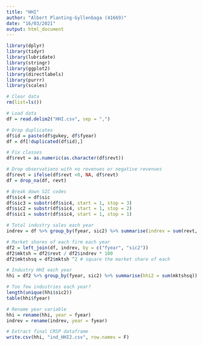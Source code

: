 ---
title: "HHI"
author: "Albert Planting-Gyllenbaga (41669)"
date: "16/03/2021"
output: html_document
---

```{r}
library(dplyr)
library(tidyr)
library(lubridate)
library(stringr)
library(ggplot2)
library(directlabels)
library(purrr)
library(scales)
```


```{r}
# Clear data
rm(list=ls())

# Load data
df = read.delim2("HHI.csv", sep = ",")
```

```{r}
# Drop duplicates
df$id = paste(df$gvkey, df$fyear)
df = df[!duplicated(df$id),]

# Fix classes
df$revt = as.numeric(as.character(df$revt))

# Drop observations with no revenues or negative revenues
df$revt = ifelse(df$revt <0, NA, df$revt)
df = drop_na(df, revt)

# Break down SIC codes
df$sic4 = df$sic
df$sic3 = substr(df$sic4, start = 1, stop = 3)
df$sic2 = substr(df$sic4, start = 1, stop = 2)
df$sic1 = substr(df$sic4, start = 1, stop = 1)

# Total industry sales each year
indrev = df %>% group_by(fyear, sic2) %>% summarise(indrev = sum(revt, na.rm = T))

# Market shares of each firm each year
df2 = left_join(df, indrev, by = c("fyear", "sic2"))
df2$mktsh = df2$revt / df2$indrev * 100
df2$mktshsq = df2$mktsh ^2 # square the market share of each

# Industry HHI each year
hhi = df2 %>% group_by(fyear, sic2) %>% summarise(hhi2 = sum(mktshsq))

# Too few industries each year?
length(unique(hhi$sic2))
table(hhi$fyear)

# Rename year variable
hhi = rename(hhi, year = fyear)
indrev = rename(indrev, year = fyear)

# Extract final CRSP dataframe
write.csv(hhi, "ind_HHI2.csv", row.names = F)
```